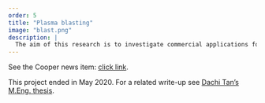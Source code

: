 ```yaml
---
order: 5
title: "Plasma blasting"
image: "blast.png"
description: | 
  The aim of this research is to investigate commercial applications for a plasma blasting system, offering an innovative alternative to current rock and concrete fracturing methods. 
---
```

See the Cooper news item: [click link](https://cooper.edu/engineering/news/cooper-co-develops-plasma-blaster).

This project ended in May 2020. For a related write-up see [Dachi Tan's M.Eng. thesis](https://www.proquest.com/docview/2447809626?pq-origsite=gscholar&fromopenview=true).